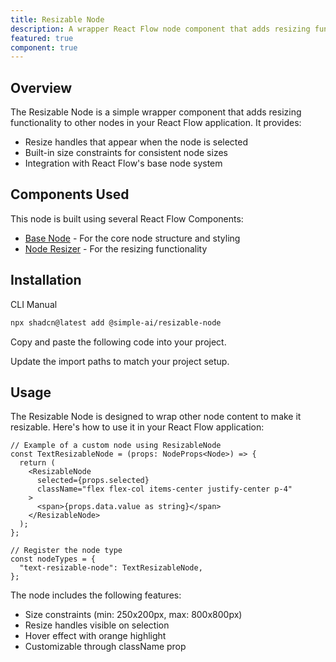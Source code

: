 ```yaml
---
title: Resizable Node
description: A wrapper React Flow node component that adds resizing functionality to other nodes
featured: true
component: true
---
```


<ComponentPreview name="resizable-node-demo" description="An example of a resizable node with size constraints" componentContainerClassName="p-0" />

## Overview

The Resizable Node is a simple wrapper component that adds resizing functionality to other nodes in your React Flow application. It provides:

- Resize handles that appear when the node is selected
- Built-in size constraints for consistent node sizes
- Integration with React Flow's base node system

## Components Used

This node is built using several React Flow Components:
- [Base Node](https://reactflow.dev/components/nodes/base-node) - For the core node structure and styling
- [Node Resizer](https://reactflow.dev/api-reference/components/node-resizer) - For the resizing functionality

## Installation

<Tabs defaultValue="cli">

<TabsList>
  <TabsTrigger value="cli">CLI</TabsTrigger>
  <TabsTrigger value="manual">Manual</TabsTrigger>
</TabsList>

<TabsContent value="cli">

```bash
npx shadcn@latest add @simple-ai/resizable-node
```

</TabsContent>

<TabsContent value="manual">

<Steps>

<Step>Copy and paste the following code into your project.</Step>

<ComponentSource name="resizable-node" />

<Step>Update the import paths to match your project setup.</Step>

</Steps>

</TabsContent>

</Tabs>

## Usage

The Resizable Node is designed to wrap other node content to make it resizable. Here's how to use it in your React Flow application:

```tsx
// Example of a custom node using ResizableNode
const TextResizableNode = (props: NodeProps<Node>) => {
  return (
    <ResizableNode
      selected={props.selected}
      className="flex flex-col items-center justify-center p-4"
    >
      <span>{props.data.value as string}</span>
    </ResizableNode>
  );
};

// Register the node type
const nodeTypes = {
  "text-resizable-node": TextResizableNode,
};
```

The node includes the following features:
- Size constraints (min: 250x200px, max: 800x800px)
- Resize handles visible on selection
- Hover effect with orange highlight
- Customizable through className prop

